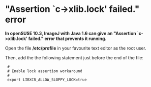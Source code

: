 = "Assertion `c->xlib.lock' failed." error =

'''In openSUSE 10.3, ImageJ with Java 1.6 can give an "Assertion `c->xlib.lock' failed." error that prevents it running.'''

Open the file '''/etc/profile''' in your favourite text editor as the root user.

Then, add the the following statement just before the end of the file:

  #  
  # Enable lock assertion workaround
  # 
  export LIBXCB_ALLOW_SLOPPY_LOCK=true


